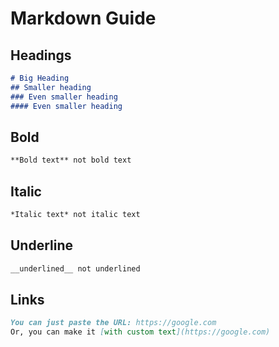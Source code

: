 # Markdown Guide

## Headings

```markdown
# Big Heading
## Smaller heading
### Even smaller heading
#### Even smaller heading
```

## Bold

```markdown
**Bold text** not bold text
```

## Italic

```markdown
*Italic text* not italic text
```

## Underline

```markdown
__underlined__ not underlined
```

## Links

```markdown
You can just paste the URL: https://google.com
Or, you can make it [with custom text](https://google.com)
```
